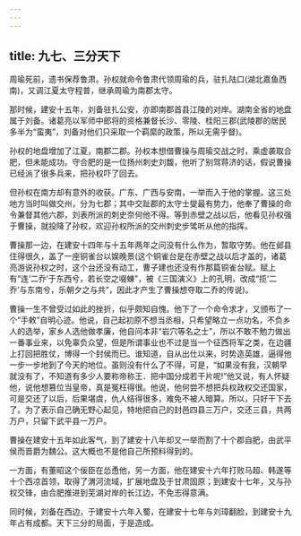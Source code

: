 ```yaml
---
---
---
```

title: 九七、三分天下
---



周瑜死前，遗书保荐鲁肃。孙权就命令鲁肃代领周瑜的兵，驻扎陆口(湖北嘉鱼西南)，又调江夏太守程普，继承周瑜为南郡太守。

那时候，建安十五年，刘备驻扎公安，亦即南郡首县江陵的对岸。湖南全省的地盘属于刘备。诸葛亮以军师中郎将的资格兼督长沙、零陵、桂阳三郡(武陵郡的居民多半为“蛮夷”，刘备对他们只采取一个羁縻的政策，所以无需乎督)。

孙权的地盘增加了江夏，南郡二郡。孙权本想借曹操与周瑜交战之时，乘虚袭取合肥，但未能成功。守合肥的是一位扬州刺史刘馥，他听了别驾蒋济的话，假说曹操已经派了很多兵来，把孙权吓了回去。

但孙权在南方却有意外的收获。广东、广西与安南，一举而入于他的掌握。这三处地方当时叫做交州，分为七郡；其中交趾郡的太守士燮最有势力，他奉了曹操的命令兼督其他六郡，刘表所派的刺史奈何他不得。等到赤壁之战以后，他看见孙权强于曹操，就投降了孙权，欢迎孙权所派的交州刺史步骘听从他的指挥。

曹操那一边，在建安十四年与十五年两年之问没有什么作为，暂取守势。他在邺县住得很久，盖了一座铜雀台以娱晚景(这个铜雀台是在赤壁之战以后才盖的，诸葛亮游说孙权之时，这个台还没有动工，曹子建也还没有作那篇铜雀台赋。赋上有“连‘二乔’于东西兮，若长空之啜蝀”，被《三国演义》上的孔明，改成“揽‘二乔’与东南兮，乐朝夕之与共”，因此才产生了曹操想夺取二乔的传说)。

曹操一生不曾受过如此的挫折，似乎颇知自愧。他下了一个命令求才，又颁布了一个“手敕”自明心迹。他说，自己起初原不想当丞相，只希望略立一点功名，不负乡人的选举，家乡人选他做孝廉，他自问本非“岩穴等名之士”，所以不敢不勉力做出一番事业来，以免辜负众望，但是所谓事业也不过是当一个征西将军之类，在边疆上打回把胜仗，博得一个封侯而已。谁知道，自从出仕以来，时势造英雄，逼得他一步一步地到了今天的地位。虽则没有什么了不得，可是，“如果没有我，汉朝早就没有了，不知道有多少人要称帝称王．把中国分成若干片呢!”他又说，有人怀疑他，说他想篡位当皇帝，真是冤枉得很。他说，他何尝不想把兵权政权交还国家，可是交还了以后，后果堪虞，仇人结得很多，难免不被人暗算。所以，只好干下去了。为了表示自己确无野心起见，特地把自己的封邑四县三万户，交还三县，共两万户，只留下武平县一万户。

曹操在建安十五年如此客气，到了建安十八年却又一举而割了十个郡自肥，由武平侯而晋爵为魏公。这大概也不是他自己所预料得到的。

一方面，有董昭这个佞臣在怂恿他，另一方面，他在建安十六年打败马超、韩遂等十个西凉首领，取得了渭河流域，扩展地盘及于甘肃固原；到建安十七年，又与孙权交锋，由合肥推进到芜湖对岸的长江边，不免志得意满。

同时候，刘备在西边，于建安十六年入蜀，在建安十七年与刘璋翻脸，到建安十九年占有成都。天下三分的局面，于是造成。